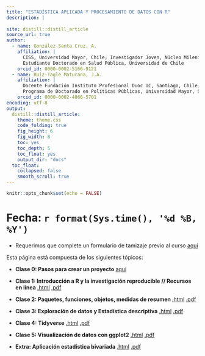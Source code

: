 ```yaml
---
title: "ESTADÍSTICA APLICADA Y PROCESAMIENTO DE DATOS CON R"
description: |
  
site: distill::distill_article
source_url: true
author:
  - name: González-Santa Cruz, A. 
    affiliation: |
      CISS, Universidad Mayor, Chile; Investigador Joven, Núcleo Milenio nDP;
      Estudiante Doctorado en Salud Pública, Universidad de Chile
    orcid_id: 0000-0002-5166-9121
  - name: Ruiz-Tagle Maturana, J.A. 
    affiliation: |
      Docente Fundación Instituto Profesional Duoc UC, Santiago, Chile; Investigador Joven, Núcleo Milenio nDP;
      Programa de Doctorado en Políticas Públicas, Universidad Mayor, Santiago, Chile.
    orcid_id: 0000-0002-4866-5701    
encoding: utf-8
output:
  distill::distill_article:
    theme: theme.css
    code_folding: true
    fig_height: 6
    fig_width: 8
    toc: yes
    toc_depth: 5
    toc_float: yes
    output_dir: "docs"
  toc_float:
    collapsed: false
    smooth_scroll: true
---
```


```r
knitr::opts_chunk$set(echo = FALSE)

```

# Fecha: `r format(Sys.time(), '%d %B, %Y')`

- Requerimos que complete un formulario de tamizaje previo al curso [aquí](https://agscl2.shinyapps.io/Curso_R_2023/)


Esta página está compuesta de los siguientes tópicos:

- **Clase 0: Pasos para crear un proyecto** [aquí](proyecto.html)

- **Clase 1: Introducción a R y la investigación reproducible // Recursos en línea** [.html](Clase1.html) [.pdf](Clase1.pdf)

- **Clase 2: Paquetes, funciones, objetos, medidas de resumen ** [.html](Clase2.html) [.pdf](Clase2.pdf)

- **Clase 3: Exploración de datos y Estadística descriptiva** [.html](Clase3.html) [.pdf](Clase3.pdf)

- **Clase 4: Tidyverse** [.html](Clase4.html) [.pdf](Clase4.pdf)

- **Clase 5: Visualización de datos con ggplot2** [.html](Clase5.html) [.pdf](Clase5.pdf)

- **Extra: Aplicación estadística bivariada** [.html](Clase6.html) [.pdf](Clase6.pdf)
